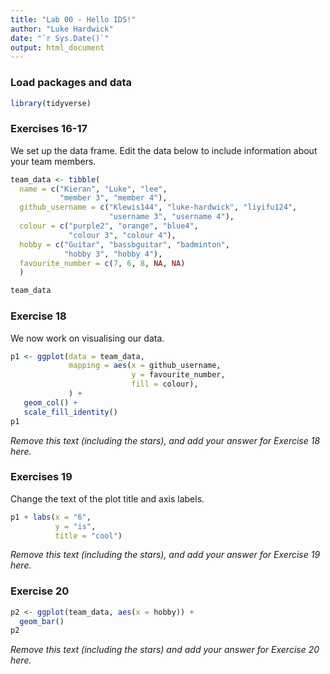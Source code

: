 ```yaml
---
title: "Lab 00 - Hello IDS!"
author: "Luke Hardwick"
date: "`r Sys.Date()`"
output: html_document
---
```


### Load packages and data

```r
library(tidyverse) 
```

### Exercises 16-17

We set up the data frame. Edit the data below to include information about your team members.

```r
team_data <- tibble(
  name = c("Kieran", "Luke", "lee", 
           "member 3", "member 4"),
  github_username = c("Klewis144", "luke-hardwick", "liyifu124", 
                      "username 3", "username 4"), 
  colour = c("purple2", "orange", "blue4", 
             "colour 3", "colour 4"),
  hobby = c("Guitar", "bassbguitar", "badminton", 
            "hobby 3", "hobby 4"),
  favourite_number = c(7, 6, 8, NA, NA)
  )

team_data
```

### Exercise 18

We now work on visualising our data. 

```r
p1 <- ggplot(data = team_data, 
             mapping = aes(x = github_username, 
                           y = favourite_number,
                           fill = colour), 
             ) +
   geom_col() +
   scale_fill_identity()
p1
```


*Remove this text (including the stars), and add your answer for Exercise 18 here.*

### Exercises 19

Change the text of the plot title and axis labels.

```r
p1 + labs(x = "6", 
          y = "is",
          title = "cool")
```

*Remove this text (including the stars), and add your answer for Exercise 19 here.*

### Exercise 20

```r
p2 <- ggplot(team_data, aes(x = hobby)) +
  geom_bar()
p2
```

*Remove this text (including the stars) and add your answer for Exercise 20 here.*
